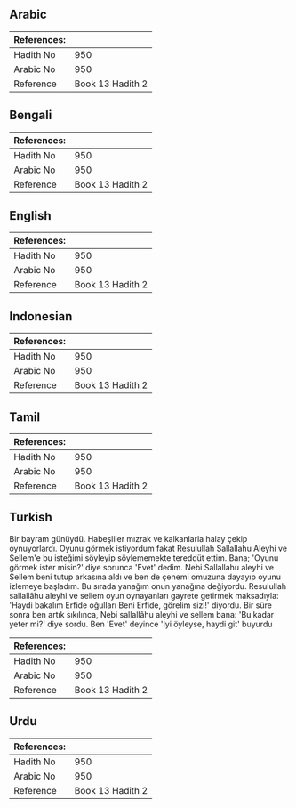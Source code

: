 ## Arabic


<div dir="rtl" lang="ar" style={{fontSize:'larger',backgroundColor:'#f8f9fa',padding:20}}>

</div>
<div style={{backgroundColor:'#f8f9fa',padding:20, marginBottom: 10}}><table> <thead> <tr> <th>References:</th> <th></th> </tr> </thead> <tbody><tr><td>Hadith No</td><td>950</td></tr><tr><td>Arabic No</td><td>950</td></tr><tr><td>Reference</td><td>Book 13 Hadith 2</td></tr></tbody></table></div>

## Bengali


<div dir="ltr" lang="bn" style={{fontSize:'larger',backgroundColor:'#f8f9fa',padding:20}}>

</div>
<div style={{backgroundColor:'#f8f9fa',padding:20, marginBottom: 10}}><table> <thead> <tr> <th>References:</th> <th></th> </tr> </thead> <tbody><tr><td>Hadith No</td><td>950</td></tr><tr><td>Arabic No</td><td>950</td></tr><tr><td>Reference</td><td>Book 13 Hadith 2</td></tr></tbody></table></div>

## English


<div dir="ltr" lang="en" style={{fontSize:'larger',backgroundColor:'#f8f9fa',padding:20}}>

</div>
<div style={{backgroundColor:'#f8f9fa',padding:20, marginBottom: 10}}><table> <thead> <tr> <th>References:</th> <th></th> </tr> </thead> <tbody><tr><td>Hadith No</td><td>950</td></tr><tr><td>Arabic No</td><td>950</td></tr><tr><td>Reference</td><td>Book 13 Hadith 2</td></tr></tbody></table></div>

## Indonesian


<div dir="ltr" lang="id" style={{fontSize:'larger',backgroundColor:'#f8f9fa',padding:20}}>

</div>
<div style={{backgroundColor:'#f8f9fa',padding:20, marginBottom: 10}}><table> <thead> <tr> <th>References:</th> <th></th> </tr> </thead> <tbody><tr><td>Hadith No</td><td>950</td></tr><tr><td>Arabic No</td><td>950</td></tr><tr><td>Reference</td><td>Book 13 Hadith 2</td></tr></tbody></table></div>

## Tamil


<div dir="ltr" lang="ta" style={{fontSize:'larger',backgroundColor:'#f8f9fa',padding:20}}>

</div>
<div style={{backgroundColor:'#f8f9fa',padding:20, marginBottom: 10}}><table> <thead> <tr> <th>References:</th> <th></th> </tr> </thead> <tbody><tr><td>Hadith No</td><td>950</td></tr><tr><td>Arabic No</td><td>950</td></tr><tr><td>Reference</td><td>Book 13 Hadith 2</td></tr></tbody></table></div>

## Turkish


<div dir="ltr" lang="tr" style={{fontSize:'larger',backgroundColor:'#f8f9fa',padding:20}}>
Bir bayram günüydü. Habeşliler mızrak ve kalkanlarla halay çekip oynuyorlardı. Oyunu görmek istiyordum fakat Resulullah Sallallahu Aleyhi ve Sellem'e bu isteğimi söyleyip söylememekte tereddüt ettim. Bana; 'Oyunu görmek ister misin?' diye sorunca 'Evet' dedim. Nebi Sallallahu aleyhi ve Sellem beni tutup arkasına aldı ve ben de çenemi omuzuna dayayıp oyunu izlemeye başladım. Bu sırada yanağım onun yanağına değiyordu. Resulullah sallallâhu aleyhi ve sellem oyun oynayanları gayrete getirmek maksadıyla: 'Haydi bakalım Erfide oğulları Beni Erfide, görelim sizi!' diyordu. Bir süre sonra ben artık sıkılınca, Nebi sallallâhu aleyhi ve sellem bana: 'Bu kadar yeter mi?' diye sordu. Ben 'Evet' deyince 'İyi öyleyse, haydi git' buyurdu
</div>
<div style={{backgroundColor:'#f8f9fa',padding:20, marginBottom: 10}}><table> <thead> <tr> <th>References:</th> <th></th> </tr> </thead> <tbody><tr><td>Hadith No</td><td>950</td></tr><tr><td>Arabic No</td><td>950</td></tr><tr><td>Reference</td><td>Book 13 Hadith 2</td></tr></tbody></table></div>

## Urdu


<div dir="rtl" lang="ur" style={{fontSize:'larger',backgroundColor:'#f8f9fa',padding:20}}>

</div>
<div style={{backgroundColor:'#f8f9fa',padding:20, marginBottom: 10}}><table> <thead> <tr> <th>References:</th> <th></th> </tr> </thead> <tbody><tr><td>Hadith No</td><td>950</td></tr><tr><td>Arabic No</td><td>950</td></tr><tr><td>Reference</td><td>Book 13 Hadith 2</td></tr></tbody></table></div>